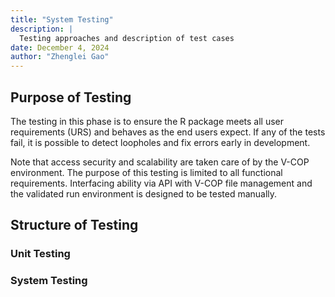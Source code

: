 ```yaml
---
title: "System Testing"
description: | 
  Testing approaches and description of test cases
date: December 4, 2024
author: "Zhenglei Gao"
---
```



## Purpose of Testing

The testing in this phase is to ensure the R package meets all user requirements (URS) and behaves as the end users expect. If any of the tests fail, it is possible to detect loopholes and fix errors early in development. 

Note that access security and scalability are taken care of by the V-COP environment. The purpose of this testing is limited to all functional requirements. Interfacing ability via API with V-COP file management and  the validated run environment is designed to be tested manually. 


## Structure of Testing

### Unit Testing



### System Testing
